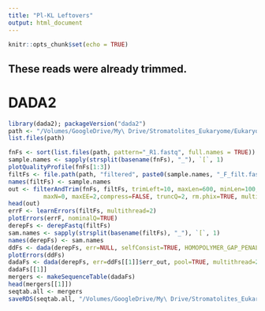 ```yaml
---
title: "Pl-KL Leftovers"
output: html_document
---
```


```r
knitr::opts_chunk$set(echo = TRUE)
```

## These reads were already trimmed.

# DADA2
```r
library(dada2); packageVersion("dada2")
path <- "/Volumes/GoogleDrive/My\ Drive/Stromatolites_Eukaryome/Eukaryote_microbiome/raw-data/PL_KL_leftovers/paired" # CHANGE ME to the directory containing the fastq files after unzipping.
list.files(path)
```

```r
fnFs <- sort(list.files(path, pattern="_R1.fastq", full.names = TRUE))
sample.names <- sapply(strsplit(basename(fnFs), "_"), `[`, 1)
plotQualityProfile(fnFs[1:3])
filtFs <- file.path(path, "filtered", paste0(sample.names, "_F_filt.fastq"))
names(filtFs) <- sample.names
out <- filterAndTrim(fnFs, filtFs, trimLeft=10, maxLen=600, minLen=100,
          maxN=0, maxEE=2,compress=FALSE, truncQ=2, rm.phix=TRUE, multithread=TRUE)
head(out)
errF <- learnErrors(filtFs, multithread=2)
plotErrors(errF, nominalQ=TRUE)
derepFs <- derepFastq(filtFs)
sam.names <- sapply(strsplit(basename(filtFs), "_"), `[`, 1)
names(derepFs) <- sam.names
ddFs <- dada(derepFs, err=NULL, selfConsist=TRUE, HOMOPOLYMER_GAP_PENALTY=-1, BAND_SIZE=32)
plotErrors(ddFs)
dadaFs <- dada(derepFs, err=ddFs[[1]]$err_out, pool=TRUE, multithread=2, HOMOPOLYMER_GAP_PENALTY=-1, BAND_SIZE=32)
dadaFs[[1]]
mergers <- makeSequenceTable(dadaFs)
head(mergers[[1]])
seqtab.all <- mergers
saveRDS(seqtab.all, "/Volumes/GoogleDrive/My\ Drive/Stromatolites_Eukaryome/Eukaryote_microbiome/analysis/DADA2/KL-PL-seqtab_forwards.rds") # CHANGE ME to where you want sequence 
```